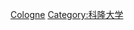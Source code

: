 {{Commonscat|Alumni of the University of Cologne}}

[[Category:德國大學校友|Cologne]]
[[Category:科隆大学|Category:科隆大学]]